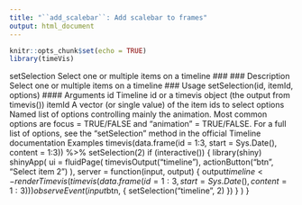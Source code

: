 ```yaml
---
title: "``add_scalebar``: Add scalebar to frames"
output: html_document
---
```


```r
knitr::opts_chunk$set(echo = TRUE)
library(timeVis)
```
setSelection Select one or multiple items on a timeline
### ### Description
Select one or multiple items on a timeline
### Usage
setSelection(id, itemId, options)
#### Arguments 
id Timeline id or a timevis object (the output from timevis())
itemId A vector (or single value) of the item ids to select
options Named list of options controlling mainly the animation. Most common options
are focus = TRUE/FALSE and "animation" = TRUE/FALSE. For a full list of
options, see the "setSelection" method in the official Timeline documentation
Examples
timevis(data.frame(id = 1:3, start = Sys.Date(), content = 1:3)) %>%
setSelection(2)
if (interactive()) {
library(shiny)
shinyApp(
ui = fluidPage(
timevisOutput("timeline"),
actionButton("btn", "Select item 2")
),
server = function(input, output) {
output$timeline <- renderTimevis(
timevis(
data.frame(id = 1:3, start = Sys.Date(), content = 1:3)
)
)
observeEvent(input$btn, {
setSelection("timeline", 2)
})
}
)
}

